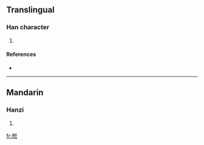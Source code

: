 ==Translingual==

===Han character===
{{Han char|rn=75|rad=木|as=06|sn=10|four=|canj=木人竹土 (DOHG)}}

# {{defn|Han|sort=木06}}

====References====
* {{Han ref|kx=0523.020|dkj=14712|dj=0910.260|hdz=21201.030|uh=6823|ud=26659}}

----

==Mandarin==

===Hanzi===
{{cmn-hanzi|pin=[[rěn]] ([[ren3]]), [[yù]] ([[yu4]])|wg=jen<sup>3</sup>, yü<sup>4</sup>}}

# {{defn|Mandarin}}

[[fr:栣]]